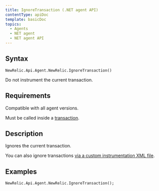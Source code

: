 ```yaml
---
title: IgnoreTransaction (.NET agent API)
contentType: apiDoc
template: basicDoc
topics:
  - Agents
  - NET agent
  - NET agent API
---
```


## Syntax

~~~
NewRelic.Api.Agent.NewRelic.IgnoreTransaction()
~~~
Do not instrument the current transaction.

## Requirements

Compatible with all agent versions.

Must be called inside a [transaction](/docs/accounts-partnerships/education/getting-started-new-relic/glossary#transaction).

## Description

Ignores the current transaction.

<div className="callout-tip"><p>You can also ignore transactions <a href="/docs/agents/net-agent/custom-instrumentation/add-detail-transactions-xml-net#blocking-instrumentation">via a custom instrumentation XML file</a>.</p></div>

## Examples

~~~
NewRelic.Api.Agent.NewRelic.IgnoreTransaction();

~~~